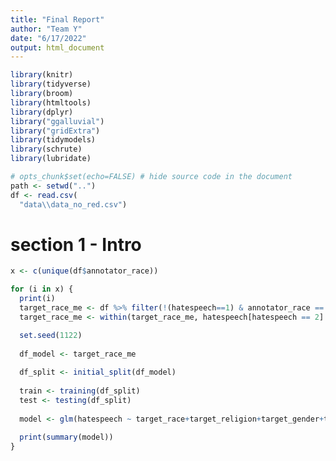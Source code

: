 ```yaml
---
title: "Final Report"
author: "Team Y"
date: "6/17/2022"
output: html_document
---
```


```r
library(knitr)
library(tidyverse)
library(broom)
library(htmltools)
library(dplyr)
library("ggalluvial")
library("gridExtra") 
library(tidymodels)
library(schrute)
library(lubridate)
```

```r
# opts_chunk$set(echo=FALSE) # hide source code in the document
path <- setwd("..")
df <- read.csv(
  "data\\data_no_red.csv")
```
# section 1 - Intro

```r
x <- c(unique(df$annotator_race))

for (i in x) {
  print(i)
  target_race_me <- df %>% filter(!(hatespeech==1) & annotator_race == i)
  target_race_me <- within(target_race_me, hatespeech[hatespeech == 2] <- 1)

  set.seed(1122)
  
  df_model <- target_race_me
  
  df_split <- initial_split(df_model)
  
  train <- training(df_split)
  test <- testing(df_split)
  
  model <- glm(hatespeech ~ target_race+target_religion+target_gender+target_sexuality+annotator_age, data = train)
  
  print(summary(model))
}
```

